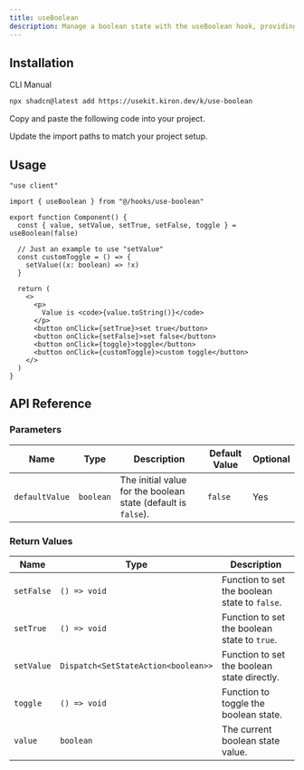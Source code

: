 ```yaml
---
title: useBoolean
description: Manage a boolean state with the useBoolean hook, providing methods to set it to true, false, or toggle between them.
---
```


## Installation

<Tabs defaultValue="cli">

<TabsList>
  <TabsTrigger value="cli">CLI</TabsTrigger>
  <TabsTrigger value="manual">Manual</TabsTrigger>
</TabsList>

<TabsContent value="cli">

```bash
npx shadcn@latest add https://usekit.kiron.dev/k/use-boolean
```

</TabsContent>

<TabsContent value="manual">

<Steps>

<Step>Copy and paste the following code into your project.</Step>

<ComponentSource name="use-boolean" />

<Step>Update the import paths to match your project setup.</Step>

</Steps>

</TabsContent>

</Tabs>

## Usage

```tsx {3, 6}
"use client"

import { useBoolean } from "@/hooks/use-boolean"

export function Component() {
  const { value, setValue, setTrue, setFalse, toggle } = useBoolean(false)

  // Just an example to use "setValue"
  const customToggle = () => {
    setValue((x: boolean) => !x)
  }

  return (
    <>
      <p>
        Value is <code>{value.toString()}</code>
      </p>
      <button onClick={setTrue}>set true</button>
      <button onClick={setFalse}>set false</button>
      <button onClick={toggle}>toggle</button>
      <button onClick={customToggle}>custom toggle</button>
    </>
  )
}
```

## API Reference

### Parameters

| Name           | Type      | Description                                                   | Default Value | Optional |
| -------------- | --------- | ------------------------------------------------------------- | ------------- | -------- |
| `defaultValue` | `boolean` | The initial value for the boolean state (default is `false`). | `false`       | Yes      |

### Return Values

| Name       | Type                                | Description                                   |
| ---------- | ----------------------------------- | --------------------------------------------- |
| `setFalse` | `() => void`                        | Function to set the boolean state to `false`. |
| `setTrue`  | `() => void`                        | Function to set the boolean state to `true`.  |
| `setValue` | `Dispatch<SetStateAction<boolean>>` | Function to set the boolean state directly.   |
| `toggle`   | `() => void`                        | Function to toggle the boolean state.         |
| `value`    | `boolean`                           | The current boolean state value.              |

